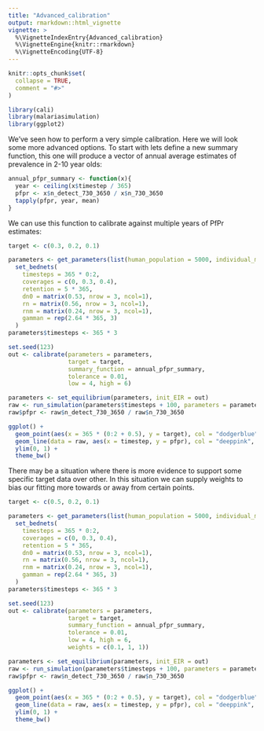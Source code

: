 ```yaml
---
title: "Advanced_calibration"
output: rmarkdown::html_vignette
vignette: >
  %\VignetteIndexEntry{Advanced_calibration}
  %\VignetteEngine{knitr::rmarkdown}
  %\VignetteEncoding{UTF-8}
---
```


```r
knitr::opts_chunk$set(
  collapse = TRUE,
  comment = "#>"
)
```

```r
library(cali)
library(malariasimulation)
library(ggplot2)
```
We've seen how to perform a very simple calibration. Here we will look some more
advanced options. To start with lets define a new summary function, this one will
produce a vector of annual average estimates of prevalence in 2-10 year olds:

```r
annual_pfpr_summary <- function(x){
  year <- ceiling(x$timestep / 365)
  pfpr <- x$n_detect_730_3650 / x$n_730_3650
  tapply(pfpr, year, mean)
}
```

We can use this function to calibrate against multiple years of PfPr estimates:

```r
target <- c(0.3, 0.2, 0.1)

parameters <- get_parameters(list(human_population = 5000, individual_mosquitoes = FALSE)) |>
  set_bednets(
    timesteps = 365 * 0:2,
    coverages = c(0, 0.3, 0.4),
    retention = 5 * 365,
    dn0 = matrix(0.53, nrow = 3, ncol=1),
    rn = matrix(0.56, nrow = 3, ncol=1),
    rnm = matrix(0.24, nrow = 3, ncol=1),
    gamman = rep(2.64 * 365, 3)
  )
parameters$timesteps <- 365 * 3

set.seed(123)
out <- calibrate(parameters = parameters,
                 target = target,
                 summary_function = annual_pfpr_summary,
                 tolerance = 0.01, 
                 low = 4, high = 6)

parameters <- set_equilibrium(parameters, init_EIR = out)
raw <- run_simulation(parameters$timesteps + 100, parameters = parameters)
raw$pfpr <- raw$n_detect_730_3650 / raw$n_730_3650

ggplot() +
  geom_point(aes(x = 365 * (0:2 + 0.5), y = target), col = "dodgerblue", size = 4) + 
  geom_line(data = raw, aes(x = timestep, y = pfpr), col = "deeppink", size = 1) +
  ylim(0, 1) +
  theme_bw()
```

There may be a situation where there is more evidence to support some specific 
target data over other. In this situation we can supply weights to bias our
fitting more towards or away from certain points.

```r
target <- c(0.5, 0.2, 0.1)

parameters <- get_parameters(list(human_population = 5000, individual_mosquitoes = FALSE)) |>
  set_bednets(
    timesteps = 365 * 0:2,
    coverages = c(0, 0.3, 0.4),
    retention = 5 * 365,
    dn0 = matrix(0.53, nrow = 3, ncol=1),
    rn = matrix(0.56, nrow = 3, ncol=1),
    rnm = matrix(0.24, nrow = 3, ncol=1),
    gamman = rep(2.64 * 365, 3)
  )
parameters$timesteps <- 365 * 3

set.seed(123)
out <- calibrate(parameters = parameters,
                 target = target,
                 summary_function = annual_pfpr_summary,
                 tolerance = 0.01, 
                 low = 4, high = 6,
                 weights = c(0.1, 1, 1))

parameters <- set_equilibrium(parameters, init_EIR = out)
raw <- run_simulation(parameters$timesteps + 100, parameters = parameters)
raw$pfpr <- raw$n_detect_730_3650 / raw$n_730_3650

ggplot() +
  geom_point(aes(x = 365 * (0:2 + 0.5), y = target), col = "dodgerblue", size = 4) + 
  geom_line(data = raw, aes(x = timestep, y = pfpr), col = "deeppink", size = 1) +
  ylim(0, 1) +
  theme_bw()
```